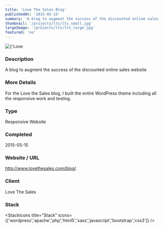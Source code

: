 ```yaml
---
title: 'Love The Sales Blog'
publishedAt: '2015-05-15'
summary: 'A blog to augment the success of the discounted online sales website'
thumbnail: '/projects/lts/lts_small.jpg'
largeImage: '/projects/lts/lts_large.jpg'
featured: 'no'
---
```


<div className="relative w-full h-[400px] sm:h-[600px] md:h-[760px] lg:h-[920px]">
  <Image
    alt={'Love The Sales Blog'}
    src={'/projects/lts/lts.jpg'}
    sizes="(max-width: 640px) 100%, 100%"
    fill={true}
    priority
    style={{
      objectFit: 'contain'
    }}
  />
</div>

### Description

A blog to augment the success of the discounted online sales website

### More Details

For the Love the Sales blog, I built the entire WordPress theme including all the responsive work and testing.

### Type

Responsive Website


### Completed
2015-05-15

### Website / URL
http://www.lovethesales.com/blog/

### Client
Love The Sales

### Stack

<StackIcons
  title="Stack"
  icons={['wordpress','apache','php','html5','sass','javascript','bootstrap','css3']}
  />
